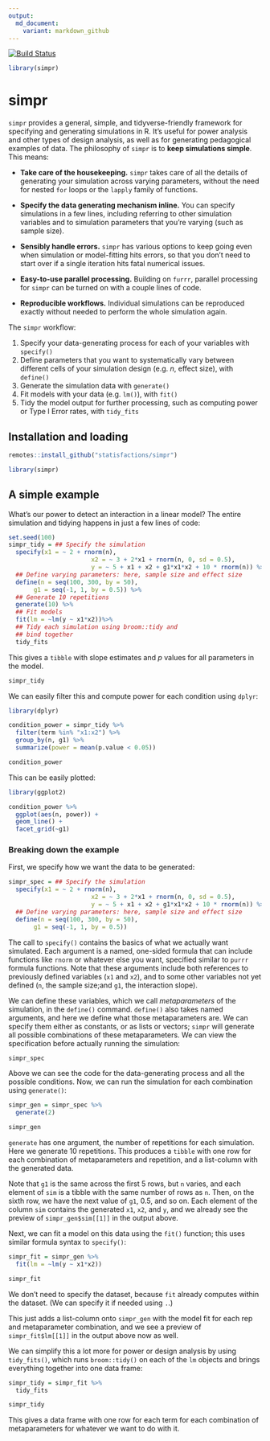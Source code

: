 ```yaml
---
output:
  md_document:
    variant: markdown_github
---
```


[![Build Status](https://travis-ci.com/statisfactions/simpr.svg?branch=master)](https://travis-ci.com/statisfactions/simpr)
```r
library(simpr)
```

# simpr

`simpr` provides a general, simple, and tidyverse-friendly framework for specifying and generating simulations in R. It's useful for power analysis and other types of design analysis, as well as for generating pedagogical examples of data. The philosophy of `simpr` is to **keep simulations simple**.  This means:

  - **Take care of the housekeeping.** `simpr` takes care of all the details of generating your simulation across varying parameters, without the need for nested `for` loops or the `lapply` family of functions.
  
  - **Specify the data generating mechanism inline.** You can specify simulations in a few lines, including referring to other simulation variables and to simulation parameters that you're varying (such as sample size).
  
  - **Sensibly handle errors.** `simpr` has various options to keep going even when simulation or model-fitting hits errors, so that you don't need to start over if a single iteration hits fatal numerical issues.
  
  - **Easy-to-use parallel processing.** Building on `furrr`, parallel processing for `simpr` can be turned on with a couple lines of code.
  
  - **Reproducible workflows.** Individual simulations can be reproduced exactly without needed to perform the whole simulation again.

The `simpr` workflow:

  1. Specify your data-generating process for each of your variables with `specify()`
  2. Define parameters that you want to systematically vary between different cells of your simulation design (e.g. *n*, effect size), with `define()`
  3. Generate the simulation data with `generate()`
  4. Fit models with your data (e.g. `lm()`), with `fit()`
  5. Tidy the model output for further processing, such as computing power or Type I Error rates, with `tidy_fits`
  
## Installation and loading

```r
remotes::install_github("statisfactions/simpr")

library(simpr)
```


## A simple example

What's our power to detect an interaction in a linear model?   The entire simulation and tidying happens in just a few lines of code:

```r
set.seed(100)
simpr_tidy = ## Specify the simulation
  specify(x1 = ~ 2 + rnorm(n),
                       x2 = ~ 3 + 2*x1 + rnorm(n, 0, sd = 0.5),
                       y = ~ 5 + x1 + x2 + g1*x1*x2 + 10 * rnorm(n)) %>%
  ## Define varying parameters: here, sample size and effect size
  define(n = seq(100, 300, by = 50),
       g1 = seq(-1, 1, by = 0.5)) %>% 
  ## Generate 10 repetitions
  generate(10) %>% 
  ## Fit models
  fit(lm = ~lm(y ~ x1*x2))%>% 
  ## Tidy each simulation using broom::tidy and
  ## bind together
  tidy_fits

```

This gives a `tibble` with slope estimates and *p* values for all parameters in the model.

```r
simpr_tidy
```

We can easily filter this and compute power for each condition using `dplyr`:

```r
library(dplyr)

condition_power = simpr_tidy %>%
  filter(term %in% "x1:x2") %>%
  group_by(n, g1) %>%
  summarize(power = mean(p.value < 0.05)) 

condition_power
```

This can be easily plotted:

```r
library(ggplot2)

condition_power %>% 
  ggplot(aes(n, power)) +
  geom_line() +
  facet_grid(~g1)
```

### Breaking down the example

First, we specify how we want the data to be generated:

```r
simpr_spec = ## Specify the simulation
  specify(x1 = ~ 2 + rnorm(n),
                       x2 = ~ 3 + 2*x1 + rnorm(n, 0, sd = 0.5),
                       y = ~ 5 + x1 + x2 + g1*x1*x2 + 10 * rnorm(n)) %>%
  ## Define varying parameters: here, sample size and effect size
  define(n = seq(100, 300, by = 50),
       g1 = seq(-1, 1, by = 0.5)) 
```

The call to `specify()` contains the basics of what we actually want simulated.  Each argument is a named, one-sided formula that can include functions like `rnorm` or whatever else you want, specified similar to `purrr` formula functions.  Note that these arguments include both references to previously defined variables (`x1` and `x2`), and to some other variables not yet defined (`n`, the sample size;and `g1`, the interaction slope).

We can define these variables, which we call *metaparameters* of the simulation, in the `define()` command.  `define()` also takes named arguments, and here we define what those metaparameters are.  We can specify them either as constants, or as lists or vectors; `simpr` will generate all possible combinations of these metaparameters.  We can view the specification before actually running the simulation:

```r
simpr_spec
```

Above we can see the code for the data-generating process and all the possible conditions.  Now, we can run the simulation for each combination using `generate()`:

```r
simpr_gen = simpr_spec %>% 
  generate(2)

simpr_gen
```

`generate` has one argument, the number of repetitions for each simulation.  Here we generate 10 repetitions. This produces a `tibble` with one row for each combination of metaparameters and repetition, and a list-column with the generated data.

Note that `g1` is the same across the first 5 rows, but `n` varies, and each element of `sim` is a tibble with the same number of rows as `n`. Then, on the sixth row, we have the next value of `g1`, 0.5, and so on. Each element of the column `sim` contains the generated `x1`, `x2`, and `y`, and we already see the preview of `simpr_gen$sim[[1]]` in the output above.

Next, we can fit a model on this data using the `fit()` function; this uses similar formula syntax to `specify()`:

```r
simpr_fit = simpr_gen %>% 
  fit(lm = ~lm(y ~ x1*x2))

simpr_fit
```

We don't need to specify the dataset, because `fit` already computes within the dataset. (We can specify it if needed using `.`.)

This just adds a list-column onto `simpr_gen` with the model fit for each rep and metaparameter combination, and we see a preview of `simpr_fit$lm[[1]]` in the output above now as well.

We can simplify this a lot more for power or design analysis by using `tidy_fits()`, which runs `broom::tidy()` on each of the `lm` objects and brings everything together into one data frame:

```r
simpr_tidy = simpr_fit %>% 
  tidy_fits

simpr_tidy
```

This gives a data frame with one row for each term for each combination of metaparameters for whatever we want to do with it.
